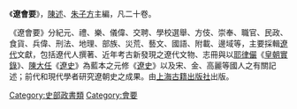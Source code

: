 《'''遼會要'''》，[[陳述|陳述]]、[[朱子方|朱子方]]主編，凡二十卷。

《遼會要》分紀元、禮、樂、儀偉、交聘、學校選舉、方伎、崇奉、職官、民政、食貨、兵偉、刑法、地理、部族、災荒、藝文、國語、附載、邊域等，主要採輯[[遼代|遼代]]文獻，包括遼代人撰著、近年考古新發現之遼代文物、志冊與以[[耶律儼|耶律儼]]《[[皇朝實錄|皇朝實錄]]》、[[陳大任|陳大任]]《[[遼史_(陳大任)|遼史]]》為藍本之元修《[[遼史|遼史]]》以及宋、金、高麗等國人之有關記述；前代和現代學者研究遼朝史之成果。由[[上海古籍出版社|上海古籍出版社]]出版。

[[Category:史部政書類|Category:史部政書類]]
[[Category:會要|Category:會要]]